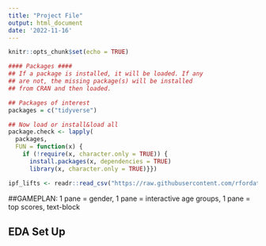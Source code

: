 ```yaml
---
title: "Project File"
output: html_document
date: '2022-11-16'
---
```


```r
knitr::opts_chunk$set(echo = TRUE)
```

```r
#### Packages ####
## If a package is installed, it will be loaded. If any 
## are not, the missing package(s) will be installed 
## from CRAN and then loaded.

## Packages of interest
packages = c("tidyverse")

## Now load or install&load all
package.check <- lapply(
  packages,
  FUN = function(x) {
    if (!require(x, character.only = TRUE)) {
      install.packages(x, dependencies = TRUE)
      library(x, character.only = TRUE)}})

```


```r
ipf_lifts <- readr::read_csv("https://raw.githubusercontent.com/rfordatascience/tidytuesday/master/data/2019/2019-10-08/ipf_lifts.csv")
```

##GAMEPLAN: 1 pane = gender, 1 pane = interactive age groups, 1 pane = top scores, text-block

## EDA Set Up

